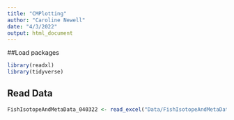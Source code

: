 ```yaml
---
title: "CMPlotting"
author: "Caroline Newell"
date: "4/3/2022"
output: html_document
---
```

##Load packages
```r
library(readxl)
library(tidyverse)
```

## Read Data
```r
FishIsotopeAndMetaData_040322 <- read_excel("Data/FishIsotopeAndMetaData_040322.xlsx")
```